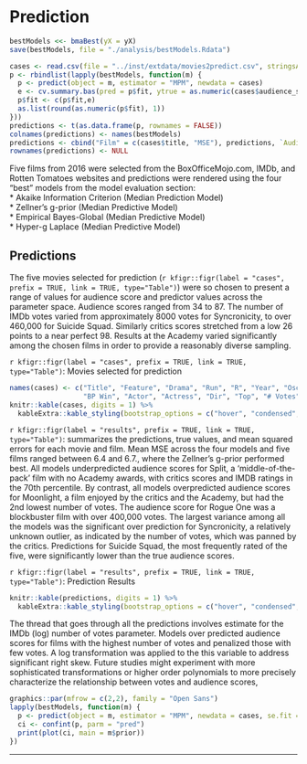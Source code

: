 # Prediction
```r
bestModels <<- bmaBest(yX = yX)
save(bestModels, file = "./analysis/bestModels.Rdata")
```


```r
cases <- read.csv(file = "../inst/extdata/movies2predict.csv", stringsAsFactors = FALSE)
p <- rbindlist(lapply(bestModels, function(m) {
  p <- predict(object = m, estimator = "MPM", newdata = cases)
  e <- cv.summary.bas(pred = p$fit, ytrue = as.numeric(cases$audience_score))
  p$fit <- c(p$fit,e)
  as.list(round(as.numeric(p$fit), 1))
}))
predictions <- t(as.data.frame(p, rownames = FALSE))
colnames(predictions) <- names(bestModels)
predictions <- cbind("Film" = c(cases$title, "MSE"), predictions, `Audience Score` = c(cases$audience_score, ""))
rownames(predictions) <- NULL
```

Five films from 2016 were selected from the BoxOfficeMojo.com, IMDb, and Rotten Tomatoes websites and predictions were rendered using the four "best"  models from the model evaluation section:  
* Akaike Information Criterion (Median Prediction Model)   
* Zellner's g-prior (Median Predictive Model)   
* Empirical Bayes-Global (Median Predictive Model)   
* Hyper-g Laplace (Median Predictive Model)   

## Predictions
The five movies selected for prediction (`r kfigr::figr(label = "cases", prefix = TRUE, link = TRUE, type="Table")`) were so chosen to present a range of values for audience score and predictor values across the parameter space. Audience scores ranged from 34 to 87. The number of IMDb votes varied from approximately 8000 votes for Syncronicity,  to over 460,000 for Suicide Squad.  Similarly critics scores stretched from a low 26 points to a near perfect 98. Results at the Academy varied significantly among the chosen films in order to provide a reasonably diverse sampling.

`r kfigr::figr(label = "cases", prefix = TRUE, link = TRUE, type="Table")`: Movies selected for prediction
```r
names(cases) <- c("Title", "Feature", "Drama", "Run", "R", "Year", "Oscar", "Summer", "IMDb Rating", "Critics", "BP Nom",
                  "BP Win", "Actor", "Actress", "Dir", "Top", "# Votes", "Audience")
knitr::kable(cases, digits = 1) %>%
  kableExtra::kable_styling(bootstrap_options = c("hover", "condensed", "responsive"), full_width = T, position = "center")
```

`r kfigr::figr(label = "results", prefix = TRUE, link = TRUE, type="Table")`: summarizes the predictions, true values, and mean squared errors for each movie and film. Mean MSE across the four models and five films ranged between 6.4 and 6.7., where the Zellner's g-prior performed best. All models underpredicted audience scores for Split, a 'middle-of-the-pack' film with no Academy awards, with critics scores and IMDB ratings in the 70th percentile. By contrast, all models overpredicted audience scores for Moonlight, a film enjoyed by the critics and the Academy, but had the 2nd lowest number of votes. The audience score for Rogue One was a blockbuster film with over 400,000 votes. The largest variance among all the models was the significant over prediction for Syncronicity, a relatively unknown outlier, as indicated by the number of votes, which was panned by the critics. Predictions for Suicide Squad, the most frequently rated of the five, were significantly lower than the true audience scores.

`r kfigr::figr(label = "results", prefix = TRUE, link = TRUE, type="Table")`: Prediction Results
```r
knitr::kable(predictions, digits = 1) %>%
  kableExtra::kable_styling(bootstrap_options = c("hover", "condensed", "responsive"), full_width = T, position = "center")
```

The thread that goes through all the predictions involves estimate for the IMDb (log) number of votes parameter.  Models over predicted audience scores for films with the highest number of votes and penalized those with few votes. A log transformation was applied to the this variable to address significant right skew. Future studies might experiment with more sophisticated transformations or higher order polynomials to more precisely characterize the relationship between votes and audience scores, 


```r
graphics::par(mfrow = c(2,2), family = "Open Sans")
lapply(bestModels, function(m) {
  p <- predict(object = m, estimator = "MPM", newdata = cases, se.fit = TRUE)
  ci <- confint(p, parm = "pred")
  print(plot(ci, main = m$prior))
})
```
* * *
